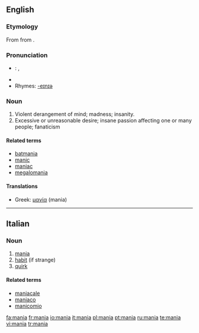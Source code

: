 ==English==

===Etymology===
From {{etyl|la|en}} {{term|mania|lang=la}} from {{etyl|grc|en}} {{term|μανία||madness|tr=mania|lang=grc|sc=polytonic}}.

===Pronunciation===
*{{a|US}}: {{IPA|/ˈmeɪniə/}}, {{SAMPA|/"meIni@/}}
*{{hyphenation|ma|nia}}
*Rhymes: [[Rhymes:English:-eɪnɪə|-eɪnɪə]]

===Noun===
{{wikipedia}}
{{en-noun}}

# Violent derangement of mind; madness; insanity.
# Excessive or unreasonable desire; insane passion affecting one or many people; fanaticism
<!-- Modified Webster 1913 defs -->

====Related terms====
* [[batmania]]
* [[manic]]
* [[maniac]]
* [[megalomania]]

====Translations====
{{top}}
* Greek: [[μανία]] (mania) {{f}}
{{mid}}
{{bottom}}

----

==Italian==

===Noun===
{{it-noun|mani|f|a|e}}

# [[#English|mania]]
# [[habit]] (if strange)
# [[quirk]]

====Related terms====
* [[maniacale]]
* [[maniaco]]
* [[manicomio]]

[[fa:mania]]
[[fr:mania]]
[[io:mania]]
[[it:mania]]
[[pl:mania]]
[[pt:mania]]
[[ru:mania]]
[[te:mania]]
[[vi:mania]]
[[tr:mania]]